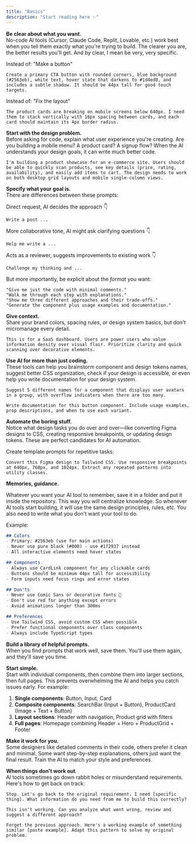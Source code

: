 ```yaml
---
title: "Basics"
description: "Start reading here ✨"
---
```


**Be clear about what you want.** \
No-code AI tools (Cursor, Claude Code, Replit, Lovable, etc.) work best when you tell them exactly what you're trying to build. The clearer you are, the better results you'll get. And by clear, I mean be very, very specific.

Instead of: "Make a button"

```
Create a primary CTA button with rounded corners, blue background (#2563eb), white text, hover state that darkens to #1d4ed8, and includes a subtle shadow. It should be 44px tall for good touch targets.
```

Instead of: "Fix the layout"

```text wrap
The product cards are breaking on mobile screens below 640px. I need them to stack vertically with 16px spacing between cards, and each card should maintain its 4px border radius.
```

**Start with the design problem.** \
Before asking for code, explain what user experience you're creating. Are you building a mobile menu? A product card? A signup flow? When the AI understands your design goals, it can write much better code.

```
I'm building a product showcase for an e-commerce site. Users should be able to quickly scan products, see key details (price, rating, availability), and easily add items to cart. The design needs to work on both desktop grid layouts and mobile single-column views.
```

**Specify what your goal is.**\
There are differences between these prompts:

Direct request, AI decides the approach 👇

```
Write a post ... 	
```

More collaborative tone, AI might ask clarifying questions 👇

```
Help me write a ...
```

Acts as a reviewer, suggests improvements to existing work  👇

```
Challenge my thinking and ... 
```

But more importantly, be explicit about the _format_ you want:

```
"Give me just the code with minimal comments."
"Walk me through each step with explanations." 
"Show me three different approaches and their trade-offs."
"Generate the component plus usage examples and documentation."
```

**Give context.**\
Share your brand colors, spacing rules, or design system basics, but don't micromanage every detail. 

```
This is for a SaaS dashboard. Users are power users who value information density over visual flair. Prioritize clarity and quick scanning over decorative elements.
```

**Use AI for more than just coding.**\
These tools can help you brainstorm component and design tokens names, suggest better CSS organization, check if your design is accessible, or even help you write documentation for your design system.

```
Suggest 5 different names for a component that displays user avatars in a group, with overflow indicators when there are too many.
```

```
Write documentation for this button component. Include usage examples, prop descriptions, and when to use each variant.
```

**Automate the boring stuff.**\
Notice what design tasks you do over and over—like converting Figma designs to CSS, creating responsive breakpoints, or updating design tokens. These are perfect candidates for AI automation.

Create template prompts for repetitive tasks:

```
Convert this Figma design to Tailwind CSS. Use responsive breakpoints at 640px, 768px, and 1024px. Extract any repeated patterns into utility classes.
```

**Memories, guidance.**

Whatever you want your AI tool to remember, save it in a folder and put it inside the repository. This way you will centralize knowledge. So whenever AI tools start building, it will use the same design principles, rules, etc. You also need to write what you don't want your tool to do.

Example:

```markdown
## Colors
- Primary: #2563eb (use for main actions)
- Never use pure black (#000) - use #1f2937 instead
- All interactive elements need hover states

## Components  
- Always use CardLink component for any clickable cards
- Buttons should be minimum 44px tall for accessibility
- Form inputs need focus rings and error states

## Don'ts
- Never use Comic Sans or decorative fonts 🤣
- Don't use red for anything except errors
- Avoid animations longer than 300ms

## Preferences
- Use Tailwind CSS, avoid custom CSS when possible
- Prefer functional components over class components
- Always include TypeScript types
```

**Build a library of helpful prompts.**\
When you find prompts that work well, save them. You'll use them again, and they'll save you time.

**Start simple.**\
Start with individual components, then combine them into larger sections, then full pages. This prevents overwhelming the AI and helps you catch issues early. For example:

1. **Single components**: Button, Input, Card
2. **Composite components**: SearchBar (Input \+ Button), ProductCard (Image \+ Text \+ Button)
3. **Layout sections**: Header with navigation, Product grid with filters
4. **Full pages**: Homepage combining Header \+ Hero \+ ProductGrid \+ Footer

**Make it work for you.**\
Some designers like detailed comments in their code, others prefer it clean and minimal. Some want step-by-step explanations, others just want the final result. Train the AI to match your style and preferences.

**When things don't work out**.\
AI tools sometimes go down rabbit holes or misunderstand requirements. Here's how to get back on track:

```
Stop. Let's go back to the original requirement. I need [specific thing]. What information do you need from me to build this correctly?
```

```
This isn't working. Can you analyze what went wrong, review and suggest a different approach?
```

```
Forget the previous approach. Here's a working example of something similar [paste example]. Adapt this pattern to solve my original problem.
```
